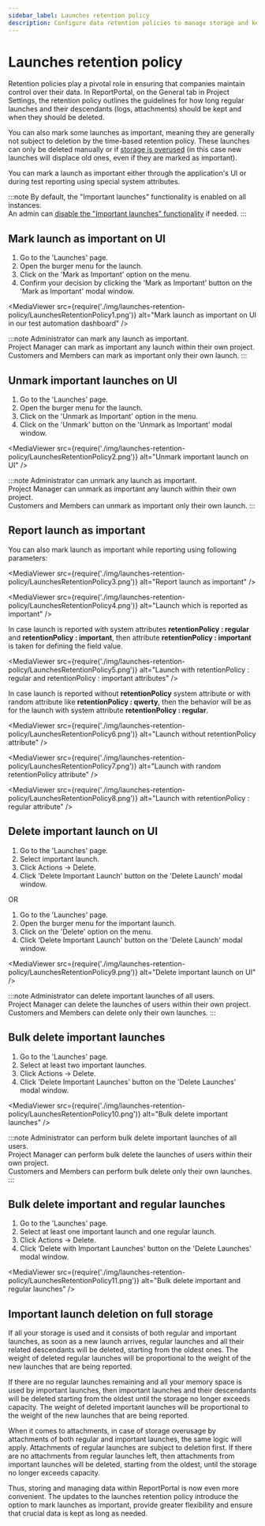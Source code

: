 ```yaml
---
sidebar_label: Launches retention policy
description: Configure data retention policies to manage storage and keep important launches. Set up automated cleanup for test execution reporting data.
---
```


# Launches retention policy

Retention policies play a pivotal role in ensuring that companies maintain control over their data. In ReportPortal, on the General tab in Project Settings, the retention policy outlines the guidelines for how long regular launches and their descendants (logs, attachments) should be kept and when they should be deleted.

You can also mark some launches as important, meaning they are generally not subject to deletion by the time-based retention policy. These launches can only be deleted manually or if [storage is overused](/configuration/LaunchesRetentionPolicy#important-launch-deletion-on-full-storage) (in this case new launches will displace old ones, even if they are marked as important).

You can mark a launch as important either through the application's UI or during test reporting using special system attributes.

:::note
By default, the "Important launches" functionality is enabled on all instances.<br />
An admin can [disable the "Important launches" functionality](/admin-panel/ServerSettings#features) if needed.
:::

## Mark launch as important on UI

1. Go to the 'Launches' page.
2. Open the burger menu for the launch.
3. Click on the 'Mark as Important' option on the menu.
4. Confirm your decision by clicking the 'Mark as Important' button on the 'Mark as Important' modal window.

<MediaViewer src={require('./img/launches-retention-policy/LaunchesRetentionPolicy1.png')} alt="Mark launch as important on UI in our test automation dashboard" />

:::note
Administrator can mark any launch as important.<br />
Project Manager can mark as important any launch within their own project.<br />
Customers and Members can mark as important only their own launch.
:::

## Unmark important launches on UI

1. Go to the 'Launches' page.
2. Open the burger menu for the launch.
3. Click on the 'Unmark as Important' option in the menu.
4. Click on the 'Unmark' button on the 'Unmark as Important' modal window.

<MediaViewer src={require('./img/launches-retention-policy/LaunchesRetentionPolicy2.png')} alt="Unmark important launch on UI" />

:::note
Administrator can unmark any launch as important.<br />
Project Manager can unmark as important any launch within their own project.<br />
Customers and Members can unmark as important only their own launch.
:::

<MediaViewer src="https://youtu.be/XMSEe3VAOBY" alt="Mark launch as important in our test report dashboard" type="video" />

## Report launch as important

You can also mark launch as important while reporting using following parameters:

<MediaViewer src={require('./img/launches-retention-policy/LaunchesRetentionPolicy3.png')} alt="Report launch as important" />

<MediaViewer src={require('./img/launches-retention-policy/LaunchesRetentionPolicy4.png')} alt="Launch which is reported as important" />

In case launch is reported with system attributes **retentionPolicy : regular** and **retentionPolicy : important**, then attribute **retentionPolicy : important** is taken for defining the field value.

<MediaViewer src={require('./img/launches-retention-policy/LaunchesRetentionPolicy5.png')} alt="Launch with retentionPolicy : regular and retentionPolicy : important attributes" />

In case launch is reported without **retentionPolicy** system attribute or with random attribute like **retentionPolicy : qwerty**, then the behavior will be as for the launch with system attribute **retentionPolicy : regular**.

<MediaViewer src={require('./img/launches-retention-policy/LaunchesRetentionPolicy6.png')} alt="Launch without retentionPolicy attribute" />

<MediaViewer src={require('./img/launches-retention-policy/LaunchesRetentionPolicy7.png')} alt="Launch with random retentionPolicy attribute" />

<MediaViewer src={require('./img/launches-retention-policy/LaunchesRetentionPolicy8.png')} alt="Launch with retentionPolicy : regular attribute" />

<MediaViewer src="https://youtu.be/O1Ojy63M1Pw" alt="Report launch as important in our test reporting tool" type="video" />

## Delete important launch on UI

1. Go to the 'Launches' page.
2. Select important launch.
3. Click Actions -> Delete.
4. Click 'Delete Important Launch' button on the 'Delete Launch' modal window.

OR

1. Go to the 'Launches' page.
2. Open the burger menu for the important launch.
3. Click on the 'Delete' option on the menu.
4. Click 'Delete Important Launch' button on the 'Delete Launch' modal window.

<MediaViewer src={require('./img/launches-retention-policy/LaunchesRetentionPolicy9.png')} alt="Delete important launch on UI" />

:::note
Administrator can delete important launches of all users.<br />
Project Manager can delete the launches of users within their own project.<br />
Customers and Members can delete only their own launches.
:::

## Bulk delete important launches

1. Go to the 'Launches' page.
2. Select at least two important launches.
3. Click Actions -> Delete.
4. Click 'Delete Important Launches' button on the 'Delete Launches' modal window.

<MediaViewer src={require('./img/launches-retention-policy/LaunchesRetentionPolicy10.png')} alt="Bulk delete important launches" />

:::note
Administrator can perform bulk delete important launches of all users.<br />
Project Manager can perform bulk delete the launches of users within their own project.<br />
Customers and Members can perform bulk delete only their own launches.
:::

## Bulk delete important and regular launches

1. Go to the 'Launches' page.
2. Select at least one important launch and one regular launch.
3. Click Actions -> Delete.
4. Click ‘Delete with Important Launches' button on the 'Delete Launches' modal window.

<MediaViewer src={require('./img/launches-retention-policy/LaunchesRetentionPolicy11.png')} alt="Bulk delete important and regular launches" />

<MediaViewer src="https://youtu.be/Ha6G82dPKDg" alt="Delete important launches" type="video" />

## Important launch deletion on full storage

If all your storage is used and it consists of both regular and important launches, as soon as a new launch arrives, regular launches and all their related descendants will be deleted, starting from the oldest ones. The weight of deleted regular launches will be proportional to the weight of the new launches that are being reported.

If there are no regular launches remaining and all your memory space is used by important launches, then important launches and their descendants will be deleted starting from the oldest until the storage no longer exceeds capacity. The weight of deleted important launches will be proportional to the weight of the new launches that are being reported.

When it comes to attachments, in case of storage overusage by attachments of both regular and important launches, the same logic will apply. Attachments of regular launches are subject to deletion first. If there are no attachments from regular launches left, then attachments from important launches will be deleted, starting from the oldest, until the storage no longer exceeds capacity.

Thus, storing and managing data within ReportPortal is now even more convenient. The updates to the launches retention policy introduce the option to mark launches as important, provide greater flexibility and ensure that crucial data is kept as long as needed.
